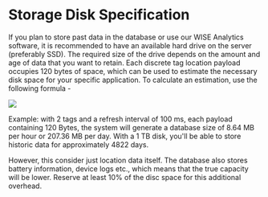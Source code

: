 
# Storage Disk Specification

If you plan to store past data in the database or use our WISE Analytics software, it is recommended to have an available hard drive on the server (preferably SSD). The required size of the drive depends on the amount and age of data that you want to retain. Each discrete tag location payload occupies 120 bytes of space, which can be used to estimate the necessary disk space for your specific application. To calculate an estimation, use the following formula - <br/>

<img src="https://math.vercel.app?bgcolor=auto&from=\left(\color{purple}\textbf{Total}\space\textbf{ no.}\space \textbf{of}\space \textbf{Tags} \color{Black} \right) \cdot \left( \frac{\textbf{1}}{\color{blue} \textbf{Refresh} \space \textbf{Rate[s]}} \right) \cdot \left( \color{purple}\textbf{ Total}\space \textbf{Operational} \space \textbf{Time[s]} \color{black} \right) \cdot \left( \color{purple} \textbf{120} \space \left[ \textbf{Bytes}\right] \color{black} \right)" />

Example: with 2 tags and a refresh interval of 100 ms, each payload containing 120 Bytes, the system will generate a database size of 8.64 MB per hour or 207.36 MB per day. With a 1 TB disk, you'll be able to store historic data for approximately 4822 days.

However, this consider just location data itself. The database also stores battery information, device logs etc., which means that the true capacity will be lower. Reserve at least 10% of the disc space for this additional overhead.
